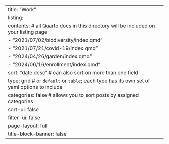 ---
title: "Work"
listing: 
  contents: # all Quarto docs in this directory will be included on your listing page
      - "2021/07/02/biodiversity/index.qmd"
      - "2021/07/21/covid-19/index.qmd"
      - "2024/04/26/garden/index.qmd"
      - "2024/06/16/enrollment/index.qmd"
  sort: "date desc" # can also sort on more than one field
  type: grid # or `default` or `table`; each type has its own set of yaml options to include
  categories: false # allows you to sort posts by assigned categories 
  sort-ui: false
  filter-ui: false
page-layout: full
title-block-banner: false
---